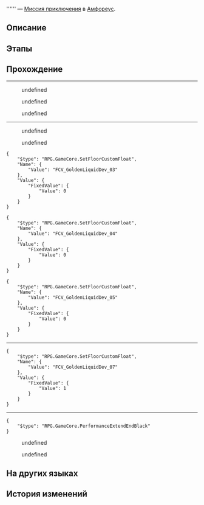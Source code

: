 {{Дополнить|Диалоги.}}
{{Миссия Инфобокс
|id              = 4340138
|Название        = 
|Изображение     = Миссия Освоения .png
|Тип             = Миссия приключения
|События         = 
|Глава           = 
|Условия         = Завершена [[Миссия Освоения]] ''[[О серебряная колесница, мчись на тёмные земли]]''
|Персонажи       = Добрая маленькая девочка; Дружелюбный учёный; Первопроходец; Работник мастерской; Спокойная учёная; Эмоциональная учёная
|СтартЛокация    = [[Амфореус]] — [[Вечный священный город Охема]]
|Локации         = Вечный священный город Охема
|Предыдущая      = 
|Следующая       = 
|Награды         = 
}}
'''''' — [[Миссия приключения]] в [[Амфореус]].

==Описание==
{{Описание|<!--официальное описание из Перекрёстка судеб-->}}

==Этапы==


==Прохождение==
{{Дополнить}}

----
<!--Unknown TalkSentence: 434042101-->
:{{Диалог|Стрелка}} undefined
:{{Диалог|Стрелка}} undefined
:{{Диалог|Стрелка}} undefined
----
<!--Unknown TalkSentence: 434042401-->
:{{Диалог|Стрелка}} undefined
:{{Диалог|Стрелка}} undefined
<!--Unknown TalkSentence: 434042403-->
<!--Unknown TalkSentence: 434042406-->
<!--Unknown TalkSentence: 434042407-->
<!--Unknown TalkSentence: 434042408-->
<pre>{
	"$type": "RPG.GameCore.SetFloorCustomFloat",
	"Name": {
		"Value": "FCV_GoldenLiquidDev_03"
	},
	"Value": {
		"FixedValue": {
			"Value": 0
		}
	}
}</pre>
<pre>{
	"$type": "RPG.GameCore.SetFloorCustomFloat",
	"Name": {
		"Value": "FCV_GoldenLiquidDev_04"
	},
	"Value": {
		"FixedValue": {
			"Value": 0
		}
	}
}</pre>
<pre>{
	"$type": "RPG.GameCore.SetFloorCustomFloat",
	"Name": {
		"Value": "FCV_GoldenLiquidDev_05"
	},
	"Value": {
		"FixedValue": {
			"Value": 0
		}
	}
}</pre>
----
:{{tx}}
<pre>{
	"$type": "RPG.GameCore.SetFloorCustomFloat",
	"Name": {
		"Value": "FCV_GoldenLiquidDev_07"
	},
	"Value": {
		"FixedValue": {
			"Value": 1
		}
	}
}</pre>
----
<pre>{
	"$type": "RPG.GameCore.PerformanceExtendEndBlack"
}</pre>
<!--Unknown TalkSentence: 434043801-->
<!--Unknown TalkSentence: 434043802-->
<!--Unknown TalkSentence: 434043803-->
<!--Unknown TalkSentence: 434043804-->
:{{Диалог|Стрелка}} undefined
:<!--Unknown TalkSentence: 434043806-->
:<!--Unknown TalkSentence: 434043807-->
:<!--Unknown TalkSentence: 434043808-->
:<!--Unknown TalkSentence: 434043809-->
::{{tx}}
:{{Диалог|Стрелка}} undefined
:<!--Unknown TalkSentence: 434043808-->
:<!--Unknown TalkSentence: 434043809-->
::{{tx}}
<!--Unknown TalkSentence: 434043808-->
<!--Unknown TalkSentence: 434043809-->
:{{tx}}
{{Диалог Конец}}

==На других языках==
{{На других языках
|en   = 
|zhs  = 
|zht  = 
|ja   = 
|ko   = 
|es   = 
|fr   = 
|ru   = 
|th   = 
|vi   = 
|de   = 
|id   = 
|pt   = 
}}

==История изменений==
{{История изменений|3.0}}
